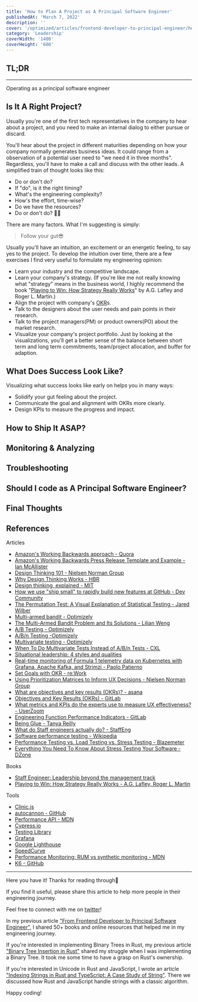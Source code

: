 ```yaml
---
title: 'How to Plan A Project as A Principal Software Engineer'
publishedAt: 'March 7, 2022'
description: ''
cover: '/optimized/articles/frontend-developer-to-principal-engineer/hero.webp'
category: 'Leadership'
coverWidth: '1400'
coverHeight: '600'
---
```


## TL;DR

---

Operating as a principal software engineer

## Is It A Right Project?

Usually you're one of the first tech representatives in the company to hear about a project, and you need to make an internal dialog to either pursue or discard.

You'll hear about the project in different maturities depending on how your company normally generates business ideas. It could range from a observation of a potential user need to "we need it in three months".
Regardless, you'll have to make a call and discuss with the other leads. A simplified train of thought looks like this:

- Do or don't do?
- If "do", is it the right timing?
- What's the engineering complexity?
- How's the effort, time-wise?
- Do we have the resources?
- Do or don't do? 😵‍💫

There are many factors. What I'm suggesting is simply:

> Follow your gut😎

Usually you'll have an intuition, an excitement or an energetic feeling, to say yes to the project. To develop the intuition over time, there are a few exercises I find very useful to formulate my engineering opinion:

- Learn your industry and the competitive landscape.
- Learn your company's strategy. (If you're like me not really knowing what "strategy" means in the business world, I highly recommend the book "[Playing to Win: How Strategy Really Works](https://www.goodreads.com/book/show/13586928-playing-to-win)" by A.G. Lafley and Roger L. Martin.)
- Align the project with company's [OKR](https://rework.withgoogle.com/guides/set-goals-with-okrs/steps/introduction/)s.
- Talk to the designers about the user needs and pain points in their research.
- Talk to the project managers(PM) or product owners(PO) about the market research.
- Visualize your company's project portfolio. Just by looking at the visualizations, you'll get a better sense of the balance between short term and long term commitments, team/project allocation, and buffer for adaption.

## What Does Success Look Like?

Visualizing what success looks like early on helps you in many ways:

- Solidify your gut feeling about the project.
- Communicate the goal and alignment with OKRs more clearly.
- Design KPIs to measure the progress and impact.

## How to Ship It ASAP?

## Monitoring & Analyzing

## Troubleshooting

## Should I code as A Principal Software Engineer?

## Final Thoughts

## References

Articles

- [Amazon's Working Backwards approach - Quora](https://www.quora.com/What-is-Amazons-approach-to-product-development-and-product-management/answer/Ian-McAllister)
- [Amazon's Working Backwards Press Release Template and Example - Ian McAllister](https://www.linkedin.com/pulse/working-backwards-press-release-template-example-ian-mcallister/)
- [Design Thinking 101 - Nielsen Norman Group](https://www.nngroup.com/articles/design-thinking/)
- [Why Design Thinking Works - HBR](https://hbr.org/2018/09/why-design-thinking-works)
- [Design thinking, explained - MIT](https://mitsloan.mit.edu/ideas-made-to-matter/design-thinking-explained)
- [How we use "ship small" to rapidly build new features at GitHub - Dev Community](https://dev.to/mscccc/how-we-use-ship-small-to-rapidly-build-new-features-at-github-5cl9)
- [The Permutation Test: A Visual Explanation of Statistical Testing - Jared Wilber](https://www.jwilber.me/permutationtest/)
- [Multi-armed bandit - Optimizely](https://www.optimizely.com/optimization-glossary/multi-armed-bandit/)
- [The Multi-Armed Bandit Problem and Its Solutions - Lilian Weng](https://lilianweng.github.io/posts/2018-01-23-multi-armed-bandit/)
- [A/B Testing - Optimizely](https://www.optimizely.com/optimization-glossary/ab-testing/)
- [A/B/n Testing -Optimizely](https://www.optimizely.com/optimization-glossary/abn-testing/)
- [Multivariate testing - Optimizely](https://www.optimizely.com/optimization-glossary/multivariate-testing/)
- [When To Do Multivariate Tests Instead of A/B/n Tests - CXL](https://cxl.com/blog/multivariate-tests/)
- [Situational leadership: 4 styles and qualities](https://asana.com/resources/situational-leadership)
- [Real-time monitoring of Formula 1 telemetry data on Kubernetes with Grafana, Apache Kafka, and Strimzi - Paolo Patierno](https://grafana.com/blog/2021/02/02/real-time-monitoring-of-formula-1-telemetry-data-on-kubernetes-with-grafana-apache-kafka-and-strimzi/)
- [Set Goals with OKR - re:Work](https://rework.withgoogle.com/guides/set-goals-with-okrs/steps/introduction/)
- [Using Prioritization Matrices to Inform UX Decisions - Nielsen Norman Group](https://www.nngroup.com/articles/prioritization-matrices/)
- [What are objectives and key results (OKRs)? - asana](https://asana.com/resources/okr-meaning)
- [Objectives and Key Results (OKRs) - GitLab](https://about.gitlab.com/company/okrs/)
- [What metrics and KPIs do the experts use to measure UX effectiveness? - UserZoom](https://www.userzoom.com/ux-library/what-metrics-and-kpis-do-the-experts-use-to-measure/)
- [Engineering Function Performance Indicators - GitLab](https://about.gitlab.com/handbook/engineering/performance-indicators/)
- [Being Glue - Tanya Reilly](https://noidea.dog/glue)
- [What do Staff engineers actually do? - StaffEng](https://staffeng.com/guides/what-do-staff-engineers-actually-do)
- [Software performance testing - Wikipedia](https://en.wikipedia.org/wiki/Software_performance_testing)
- [Performance Testing vs. Load Testing vs. Stress Testing - Blazemeter](https://www.blazemeter.com/blog/performance-testing-vs-load-testing-vs-stress-testing)
- [Everything You Need To Know About Stress Testing Your Software - DZone](https://dzone.com/articles/everything-you-need-to-know-about-stress-testing-y)

Books

- [Staff Engineer: Leadership beyond the management track](https://staffeng.com/book)
- [Playing to Win: How Strategy Really Works - A.G. Lafley, Roger L. Martin](https://www.goodreads.com/book/show/13586928-playing-to-win)

Tools

- [Clinic.js](https://clinicjs.org)
- [autocannon - GitHub](https://github.com/mcollina/autocannon)
- [Performance API - MDN](https://developer.mozilla.org/en-US/docs/Web/API/Performance_API)
- [Cypress.io](https://www.cypress.io)
- [Testing Library](https://testing-library.com)
- [Grafana](https://grafana.com)
- [Google Lighthouse](https://developers.google.com/web/tools/lighthouse)
- [SpeedCurve](https://www.speedcurve.com)
- [Performance Monitoring: RUM vs synthetic monitoring - MDN](https://developer.mozilla.org/en-US/docs/Web/Performance/Rum-vs-Synthetic)
- [K6 - GitHub](https://github.com/grafana/k6)

---

Here you have it! Thanks for reading through🙌

If you find it useful, please share this article to help more people in their engineering journey.

Feel free to connect with me on [twitter](https://twitter.com/dawchihliou)!

In my previous article ["From Frontend Developer to Principal Software Engineer"](/articles/from-frontend-developer-to-principal-software-engineer), I shared 50+ books and online resources that helped me in my engineering journey.

If you're interested in implementing Binary Trees in Rust, my previous article ["Binary Tree Insertion in Rust"](/articles/binary-tree-insertion-in-rust) shared my struggle when I was implementing a Binary Tree.
It took me some time to have a grasp on Rust's ownership.

If you're interested in Unicode in Rust and JavaScript, I wrote an article ["Indexing Strings in Rust and TypeScript: A Case Study of String"](/articles/indexing-strings-in-rust-and-typescript).
There we discussed how Rust and JavaScript handle strings with a classic algorithm.

Happy coding!
